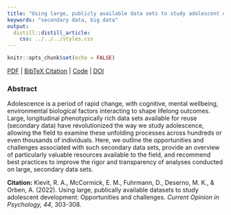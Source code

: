 ```yaml
---
title: "Using large, publicly available data sets to study adolescent development: opportunities and challenges."
keywords: "secondary data, big data"
output:
  distill::distill_article:
    css: ../../../styles.css
---
```


```r
knitr::opts_chunk$set(echo = FALSE)
```

[<i class="fas fa-file-download"></i> PDF](static/pubs/27-2022-COPSYC/27.Kievit-McCormick-Fuhrmann-Deserno-Orben-2021-COPSYC.pdf) | [<i class="fas fa-quote-left"></i><i class="fas fa-quote-right"></i> BibTeX Citation](static/pubs/27-2022-COPSYC/cite.bib) | [<i class="ai ai-open-materials"></i> Code](https://osf.io/xz7w2/) | [<i class="fas fa-link"></i> DOI](https://doi.org/10.1016/j.copsyc.2021.10.003)

### Abstract
Adolescence is a period of rapid change, with cognitive, mental wellbeing, environmental biological factors interacting to shape lifelong outcomes. Large, longitudinal phenotypically rich data sets available for reuse (secondary data) have revolutionized the way we study adolescence, allowing the field to examine these unfolding processes across hundreds or even thousands of individuals. Here, we outline the opportunities and challenges associated with such secondary data sets, provide an overview of particularly valuable resources available to the field, and recommend best practices to improve the rigor and transparency of analyses conducted on large, secondary data sets.

**Citation:** Kievit, R. A., McCormick, E. M., Fuhrmann, D., Deserno, M. K., & Orben, A. (2022). Using large, publically available datasets to study adolescent development: Opportunities and challenges. *Current Opinion in Psychology, 44*, 303-308.